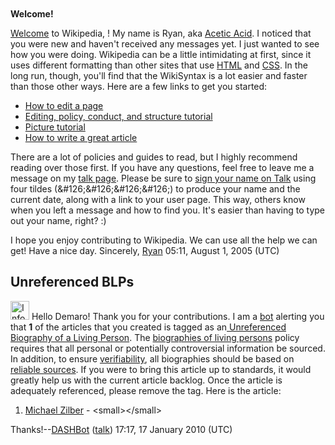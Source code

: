 <article id="2352381" title=User talk:Demaro>
	<talkpage id="2352381" title="User talk:Demaro">
'''Welcome!'''

[[Wikipedia:Welcome, newcomers|Welcome]] to Wikipedia, {{PAGENAME}}!  My name is Ryan, aka [[User:Acetic Acid|Acetic Acid]]. I noticed that you were new and haven't received any messages yet. I just wanted to see how you were doing. Wikipedia can be a little intimidating at first, since it uses different formatting than other sites that use [[HTML]] and [[Cascading Style Sheets|CSS]]. In the long run, though, you'll find that the WikiSyntax is a lot easier and faster than those other ways. Here are a few links to get you started:

*[[Wikipedia:How to edit a page|How to edit a page]]
*[[Wikipedia:Tutorial|Editing, policy, conduct, and structure tutorial]]
*[[Wikipedia:Picture tutorial|Picture tutorial]]
*[[Wikipedia:How to write a great article|How to write a great article]]

There are a lot of policies and guides to read, but I highly recommend reading over those first. If you have any questions, feel free to leave me a message on my [[User Talk:Acetic Acid|talk page]]. Please be sure to [[Wikipedia:Sign your posts on talk pages|sign your name on Talk]] using four tildes (&amp;#126;&amp;#126;&amp;#126;&amp;#126;) to produce your name and the current date, along with a link to your user page. This way, others know when you left a message and how to find you. It's easier than having to type out your name, right? :)

I hope you enjoy contributing to Wikipedia. We can use all the help we can get! Have a nice day.
Sincerely, [[User:Acetic Acid|Ryan]] 05:11, August 1, 2005 (UTC)

==Unreferenced BLPs==
[[File:Information.svg|30px]] Hello Demaro! Thank you for your contributions. I am a [[WP:BOT|bot]] alerting you that '''1''' of the articles that you created   is tagged as an[[Wikipedia:Biographies_of_living_persons#Sources| Unreferenced Biography of a Living Person]]. The [[WP:BLP|biographies of living persons]] policy requires that all personal or potentially controversial information be sourced. In addition, to ensure [[WP:VERRIFY|verifiability]], all biographies should be based on [[WP:RELIABLE|reliable sources]]. If you were to bring this article up to standards, it would greatly help us with the current ''[[:Category:All_unreferenced_BLPs|{{PAGESINCATEGORY:All_unreferenced_BLPs}}]]'' article backlog. Once the article is adequately referenced, please remove the {{tl|unreferencedBLP}} tag. Here is the article:

# [[Michael Zilber]] - &lt;small&gt;{{findsources|Michael Zilber}}&lt;/small&gt;
Thanks!--[[User:DASHBot|DASHBot]] ([[User talk:DASHBot|talk]]) 17:17, 17 January 2010 (UTC)
	</talkpage>
</article>